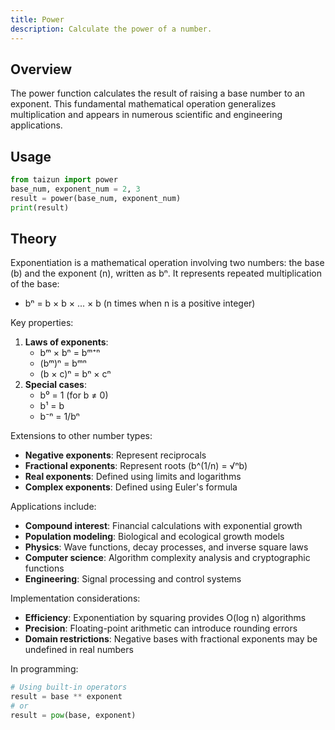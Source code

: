 ```yaml
---
title: Power
description: Calculate the power of a number.
---
```


## Overview

The power function calculates the result of raising a base number to an exponent. This fundamental mathematical operation generalizes multiplication and appears in numerous scientific and engineering applications.

## Usage

```python
from taizun import power
base_num, exponent_num = 2, 3
result = power(base_num, exponent_num)
print(result)
```

## Theory

Exponentiation is a mathematical operation involving two numbers: the base (b) and the exponent (n), written as bⁿ. It represents repeated multiplication of the base:
- bⁿ = b × b × ... × b (n times when n is a positive integer)

Key properties:
1. **Laws of exponents**:
   - bᵐ × bⁿ = bᵐ⁺ⁿ
   - (bᵐ)ⁿ = bᵐⁿ
   - (b × c)ⁿ = bⁿ × cⁿ
2. **Special cases**:
   - b⁰ = 1 (for b ≠ 0)
   - b¹ = b
   - b⁻ⁿ = 1/bⁿ

Extensions to other number types:
- **Negative exponents**: Represent reciprocals
- **Fractional exponents**: Represent roots (b^(1/n) = √ⁿb)
- **Real exponents**: Defined using limits and logarithms
- **Complex exponents**: Defined using Euler's formula

Applications include:
- **Compound interest**: Financial calculations with exponential growth
- **Population modeling**: Biological and ecological growth models
- **Physics**: Wave functions, decay processes, and inverse square laws
- **Computer science**: Algorithm complexity analysis and cryptographic functions
- **Engineering**: Signal processing and control systems

Implementation considerations:
- **Efficiency**: Exponentiation by squaring provides O(log n) algorithms
- **Precision**: Floating-point arithmetic can introduce rounding errors
- **Domain restrictions**: Negative bases with fractional exponents may be undefined in real numbers

In programming:
```python
# Using built-in operators
result = base ** exponent
# or
result = pow(base, exponent)
```